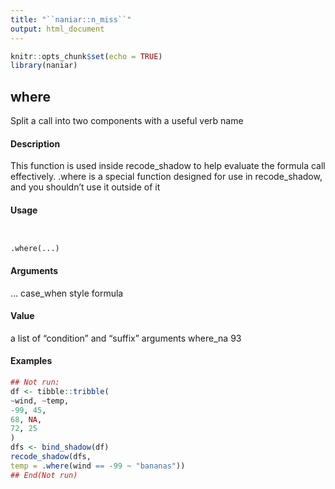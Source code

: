 ```yaml
---
title: "``naniar::n_miss``"
output: html_document
---
```


```r
knitr::opts_chunk$set(echo = TRUE)
library(naniar)
```
## where 

Split a call into two components with a useful verb name

####  Description 

This function is used inside recode_shadow to help evaluate the formula call effectively. .where is
a special function designed for use in recode_shadow, and you shouldn't use it outside of it

####  Usage 
<pre><code>

.where(...)
</code></pre>
#### Arguments 

... case_when style formula

#### Value 

a list of "condition" and "suffix" arguments
where_na 93

#### Examples 
```r

## Not run:
df <- tibble::tribble(
~wind, ~temp,
-99, 45,
68, NA,
72, 25
)
dfs <- bind_shadow(df)
recode_shadow(dfs,
temp = .where(wind == -99 ~ "bananas"))
## End(Not run)
```
